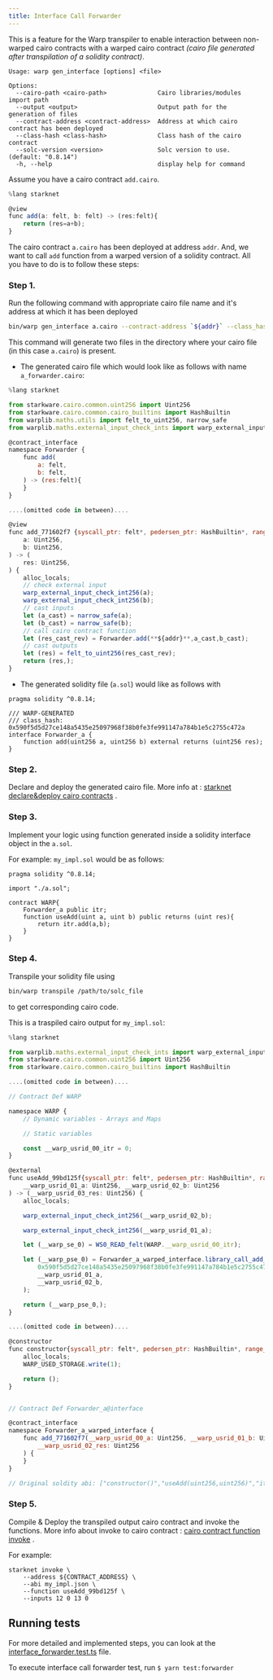 ```yaml
---
title: Interface Call Forwarder
---
```


This is a feature for the Warp transpiler to enable interaction between non-warped cairo contracts with a warped cairo contract _(cairo file generated after transpilation of a solidity contract)_.

```text
Usage: warp gen_interface [options] <file>

Options:
  --cairo-path <cairo-path>              Cairo libraries/modules import path
  --output <output>                      Output path for the generation of files
  --contract-address <contract-address>  Address at which cairo contract has been deployed
  --class-hash <class-hash>              Class hash of the cairo contract
  --solc-version <version>               Solc version to use. (default: "0.8.14")
  -h, --help                             display help for command
```

Assume you have a cairo contract `add.cairo`.

```js
%lang starknet

@view
func add(a: felt, b: felt) -> (res:felt){
    return (res=a+b);
}
```

The cairo contract `a.cairo` has been deployed at address `addr`. And, we want to call `add` function from a warped version of a solidity contract. All you have to do is to follow these steps:

### Step 1.

Run the following command with appropriate cairo file name and it's address at which it has been deployed

```sh
bin/warp gen_interface a.cairo --contract-address `${addr}` --class_hash `${cairo_contract_class_hash}`
```

This command will generate two files in the directory where your cairo file (in this case `a.cairo`) is present.

- The generated cairo file which would look like as follows with name `a_forwarder.cairo`:

```js
%lang starknet

from starkware.cairo.common.uint256 import Uint256
from starkware.cairo.common.cairo_builtins import HashBuiltin
from warplib.maths.utils import felt_to_uint256, narrow_safe
from warplib.maths.external_input_check_ints import warp_external_input_check_int256

@contract_interface
namespace Forwarder {
    func add(
        a: felt,
        b: felt,
    ) -> (res:felt){
    }
}

....(omitted code in between)....

@view
func add_771602f7 {syscall_ptr: felt*, pedersen_ptr: HashBuiltin*, range_check_ptr: felt}(
    a: Uint256,
    b: Uint256,
) -> (
    res: Uint256,
) {
    alloc_locals;
    // check external input
    warp_external_input_check_int256(a);
    warp_external_input_check_int256(b);
    // cast inputs
    let (a_cast) = narrow_safe(a);
    let (b_cast) = narrow_safe(b);
    // call cairo contract function
    let (res_cast_rev) = Forwarder.add(**${addr}**,a_cast,b_cast);
    // cast outputs
    let (res) = felt_to_uint256(res_cast_rev);
    return (res,);
}
```

- The generated solidity file (`a.sol`) would like as follows with

```solidity
pragma solidity ^0.8.14;

/// WARP-GENERATED
/// class_hash: 0x590f5d5d27ce148a5435e25097968f38b0fe3fe991147a784b1e5c2755c472a
interface Forwarder_a {
    function add(uint256 a, uint256 b) external returns (uint256 res);
}
```

### Step 2.

Declare and deploy the generated cairo file. More info at : [starknet declare&deploy cairo contracts](https://www.cairo-lang.org/docs/hello_starknet/intro.html#declare-the-contract-on-the-starknet-testnet) .

### Step 3.

Implement your logic using function generated inside a solidity interface object in the `a.sol`.

For example: `my_impl.sol` would be as follows:

```solidity
pragma solidity ^0.8.14;

import "./a.sol";

contract WARP{
    Forwarder_a public itr;
    function useAdd(uint a, uint b) public returns (uint res){
        return itr.add(a,b);
    }
}
```

### Step 4.

Transpile your solidity file using

```sh
bin/warp transpile /path/to/solc_file
```

to get corresponding cairo code.

This is a traspiled cairo output for `my_impl.sol`:

```js
%lang starknet

from warplib.maths.external_input_check_ints import warp_external_input_check_int256
from starkware.cairo.common.uint256 import Uint256
from starkware.cairo.common.cairo_builtins import HashBuiltin

....(omitted code in between)....

// Contract Def WARP

namespace WARP {
    // Dynamic variables - Arrays and Maps

    // Static variables

    const __warp_usrid_00_itr = 0;
}

@external
func useAdd_99bd125f{syscall_ptr: felt*, pedersen_ptr: HashBuiltin*, range_check_ptr: felt}(
    __warp_usrid_01_a: Uint256, __warp_usrid_02_b: Uint256
) -> (__warp_usrid_03_res: Uint256) {
    alloc_locals;

    warp_external_input_check_int256(__warp_usrid_02_b);

    warp_external_input_check_int256(__warp_usrid_01_a);

    let (__warp_se_0) = WS0_READ_felt(WARP.__warp_usrid_00_itr);

    let (__warp_pse_0) = Forwarder_a_warped_interface.library_call_add_771602f7(
        0x590f5d5d27ce148a5435e25097968f38b0fe3fe991147a784b1e5c2755c472a,
        __warp_usrid_01_a,
        __warp_usrid_02_b,
    );

    return (__warp_pse_0,);
}

....(omitted code in between)....

@constructor
func constructor{syscall_ptr: felt*, pedersen_ptr: HashBuiltin*, range_check_ptr: felt}() {
    alloc_locals;
    WARP_USED_STORAGE.write(1);

    return ();
}


// Contract Def Forwarder_a@interface

@contract_interface
namespace Forwarder_a_warped_interface {
    func add_771602f7(__warp_usrid_00_a: Uint256, __warp_usrid_01_b: Uint256) -> (
        __warp_usrid_02_res: Uint256
    ) {
    }
}

// Original soldity abi: ["constructor()","useAdd(uint256,uint256)","itr()"]
```

### Step 5.

Compile & Deploy the transpiled output cairo contract and invoke the functions. More info about invoke to cairo contract : [cairo contract function invoke](https://www.cairo-lang.org/docs/hello_starknet/intro.html#interact-with-the-contract) .

For example:

```
starknet invoke \
    --address ${CONTRACT_ADDRESS} \
    --abi my_impl.json \
    --function useAdd_99bd125f \
    --inputs 12 0 13 0
```

## Running tests

For more detailed and implemented steps, you can look at the [interface_forwarder.test.ts](../../tests/interface_call_forwarder/interface_forwarder.test.ts) file.

To execute interface call forwarder test, run `$ yarn test:forwarder`
